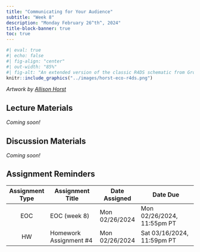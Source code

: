 ```yaml
---
title: "Communicating for Your Audience"
subtitle: "Week 8"
description: "Monday February 26^th^, 2024"
title-block-banner: true
toc: true
---
```


```r
#| eval: true 
#| echo: false
#| fig-align: "center"
#| out-width: "85%" 
#| fig-alt: "An extended version of the classic R4DS schematic from Grolemund & Wickham, with environmental data science, communities, and communication added."
knitr::include_graphics("../images/horst-eco-r4ds.png")
```

:::{.gray-text .center-text}
*Artwork by [Allison Horst](https://allisonhorst.com/)*
:::

## Lecture Materials 

*Coming soon!*

<!-- - identifying your audience (personas?) -->
<!-- - storytelling through structured visualizations -->
<!-- - contextualize data (place data within a broader context, explaining why trends matter) -->
<!-- - presenting data via different channels (slide presentation, academic paper, technical documentation, infographic) -->

## Discussion Materials

*Coming soon!*

## Assignment Reminders

| Assignment Type | Assignment Title       | Date Assigned  | Date Due                   |
|:---------------:|------------------------|----------------|----------------------------|
| EOC             | EOC (week 8)           | Mon 02/26/2024 | Mon 02/26/2024, 11:55pm PT |
| HW              | Homework Assignment #4 | Mon 02/26/2024 | Sat 03/16/2024, 11:59pm PT |

<!-- | Assignment Type | Assignment Title                                                 | Date Assigned  | Date Due        | -->
<!-- |:---------------:|-------------------------------------------------------|----------------|----------------------------| -->
<!-- | EOC             | [EOC (week 8)](https://forms.gle/aqUwck6jABKRUfYMA)   | Mon 02/26/2024 | Mon 02/26/2024, 11:55pm PT | -->
<!-- | HW              | [Homework Assignment #4](../assignments/HW4.qmd)      | Mon 02/26/2024 | Sat 03/16/2024, 11:59pm PT | -->
